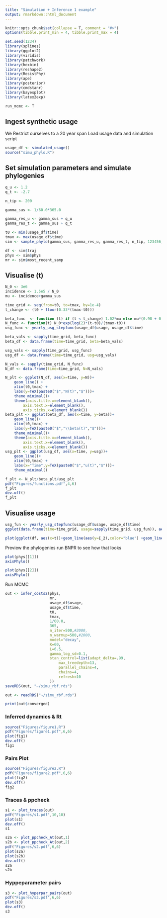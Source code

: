 ```yaml
---
title: "Simulation + Inference 1 example"
output: rmarkdown::html_document
---
```


```r
knitr::opts_chunk$set(collapse = T, comment = "#>")
options(tibble.print_min = 4, tibble.print_max = 4)
```

```r
set.seed(1234)
library(splines)
library(ggplot2)
library(viridis)
library(patchwork)
library(hexbin)
library(reshape2)
library(ResistPhy)
library(ape)
library(posterior)
library(cmdstanr)
library(bayesplot)
library(latex2exp)

run_mcmc <- T
```

## Ingest synthetic usage
We Restrict ourselves to a 20 year span
Load usage data and simulation script
```r
usage_df <- simulated_usage()
source("simu_phylo.R")
```
## Set simulation parameters and simulate phylogenies
```r
q_u <- 1.2
q_t <- -2.7

n_tip <- 200

gamma_sus <- 1/60.0*365.0

gamma_res_u <- gamma_sus + q_u
gamma_res_t <- gamma_sus + q_t

t0 <- min(usage_df$time)
tmax <- max(usage_df$time)
sim <- sample_phylo(gamma_sus, gamma_res_u, gamma_res_t, n_tip, 123456, 1234567) 

df <- sim$traj
phys <- sim$phys
mr <- sim$most_recent_samp
```

## Visualise \beta(t)
```r
N_0 <- 3e6
incidence <- 1.5e5 / N_0
mu <- incidence+gamma_sus

time_grid <- seq(from=t0, to=tmax, by=1e-4)
t_change <- (t0 + floor(0.33*(tmax-t0)))

beta_func  <- function (t) if (t < t_change) 1.02*mu else mu*(0.98 + 0.06*(t-t_change)/(tmax-t_change))
N_func <- function(t) N_0*exp(log(2)*(t-t0)/(tmax-t0))
usg_func <- yearly_usg_stepfunc(usage_df$usage, usage_df$time)

beta_vals <- sapply(time_grid, beta_func)
beta_df <- data.frame(time=time_grid, beta=beta_vals)

usg_vals <- sapply(time_grid, usg_func)
usg_df <- data.frame(time=time_grid, usg=usg_vals)

N_vals <- sapply(time_grid, N_func)
N_df <- data.frame(time=time_grid, N=N_vals)

N_plt <- ggplot(N_df, aes(x=time, y=N))+
    geom_line() +
    xlim(t0,tmax) +
    labs(y=TeX(paste0("$","N(t)","$")))+
    theme_minimal()+
    theme(axis.title.x=element_blank(),
        axis.text.x=element_blank(),
        axis.ticks.x=element_blank())
beta_plt <- ggplot(beta_df, aes(x=time, y=beta))+
    geom_line()+
    xlim(t0,tmax) +
    labs(y=TeX(paste0("$","\\beta(t)","$")))+
    theme_minimal()+
    theme(axis.title.x=element_blank(),
        axis.text.x=element_blank(),
        axis.ticks.x=element_blank())
usg_plt <- ggplot(usg_df, aes(x=time, y=usg))+
    geom_line()+
    xlim(t0,tmax) +
    labs(x="Time",y=TeX(paste0("$","u(t)","$")))+
    theme_minimal()

f_plt <- N_plt/beta_plt/usg_plt
pdf("Figures/functions.pdf",4,6)
f_plt
dev.off()
f_plt
```

## Visualise usage
```r
usg_fun <- yearly_usg_stepfunc(usage_df$usage, usage_df$time)
ggplot(data.frame(time=time_grid, usage=sapply(time_grid, usg_fun)), aes(x=time, y=usage))+geom_line()+theme_minimal()
```

```r
plot(ggplot(df, aes(x=t))+geom_line(aes(y=I_2),color="blue") +geom_line(aes(y=I_3),color="red"))
```

Preview the phylogenies run BNPR to see how that looks
```r
plot(phys[[1]])
axisPhylo()
```
```r
plot(phys[[2]])
axisPhylo()
```

Run MCMC
```r
out <- infer_costs2(phys, 
                    mr,
                    usage_df$usage,
                    usage_df$time,
                    t0,
                    tmax,
                    1/60.0,
                    365,
                    n_iter=500,#2000, 
                    n_warmup=500,#2000,
                    model="decay",
                    K=60,
                    L=6.5,
                    gamma_log_sd=0.1,
                    stan_control=list(adapt_delta=.99,
                        max_treedepth=13,
                        parallel_chains=4,
                        chains=4,
                        refresh=10
                    ))                    
saveRDS(out, "~/simu_rbf.rds")
```

```r
out <- readRDS("~/simu_rbf.rds")
```

```r
print(out$converged)
```

### Inferred dynamics & Rt
```r
source("Figures/figure1.R")
pdf("Figures/figure1.pdf",6,6)
plot(fig1)
dev.off()
fig1
```

### Pairs Plot
```r
source("Figures/figure2.R")
pdf("Figures/figure2.pdf",6,6)
plot(fig2)
dev.off()
fig2
```

### Traces & ppcheck
```r
s1 <- plot_traces(out)
pdf("Figures/s1.pdf",10,10)
plot(s1)
dev.off()
s1
```
```r
s2a <- plot_ppcheck_At(out,1)
s2b <- plot_ppcheck_At(out,2)
pdf("Figures/s2.pdf",6,6)
plot(s2a)
plot(s2b)
dev.off()
s2a
s2b
```

### Hyppeparameter pairs
```r
s3 <- plot_hyperpar_pairs(out)
pdf("Figures/s3.pdf",6,6)
plot(s3)
dev.off()
s3
```
